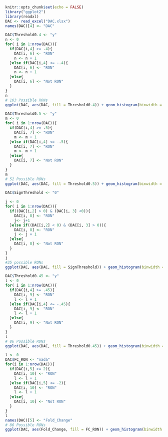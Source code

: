 ```r
knitr::opts_chunk$set(echo = FALSE)
library("ggplot2")
library(readxl)
DAC <- read_excel("DAC.xlsx")
names(DAC)[4] <- "DAC"
```

```r
DAC$Threshold0.4 <- "y"
n <- 0
for( i in 1:nrow(DAC)){
  if(DAC[i,4] >= .4){
    DAC[i, 6] <- "RON"
    n <- n + 1
  }else if(DAC[i,4] <= -.4){
    DAC[i, 6] <- "RON"
    n <- n + 1    
  }else{
    DAC[i, 6] <- "Not RON"
  }
}
n
# 103 Possible RONs
ggplot(DAC, aes(DAC, fill = Threshold0.4)) + geom_histogram(binwidth = .025) + xlab("Direction of Activity Change (10A - 231)") + ggtitle("Identify Readouts Based on Direction of Activity Change Threshold of 0.4")
```

```r
DAC$Threshold0.5 <- "y"
m <- 0
for( i in 1:nrow(DAC)){
  if(DAC[i,4] >= .5){
    DAC[i, 7] <- "RON"
    m <- m + 1
  }else if(DAC[i,4] <= -.5){
    DAC[i, 7] <- "RON"
    m <- m + 1
  }else{
    DAC[i, 7] <- "Not RON"
  }
}
m
# 52 Possible RONs
ggplot(DAC, aes(DAC, fill = Threshold0.5)) + geom_histogram(binwidth = .025) + xlab("Direction of Activity Change (10A - 231)") + ggtitle("Identify Readouts Based on Direction of Activity Change Threshold of 0.5")
```

```r
DAC$SignThreshold <- "0"

j <- 0
for( i in 1:nrow(DAC)){
  if((DAC[i,2] > 0) & (DAC[i, 3] <0)){
    DAC[i, 8] <- "RON"
    j<- j+1
  }else if((DAC[i,2] < 0) & (DAC[i, 3] > 0)){
    DAC[i, 8] <- "RON" 
    j <- j + 1
  }else{
    DAC[i, 8] <- "Not RON"
  }
}
j
#35 possible RONs
ggplot(DAC, aes(DAC, fill = SignThreshold)) + geom_histogram(binwidth = .025) + xlab("Direction of Activity Change (10A - 231)") + ggtitle("Identify Readouts Based on Positive Compared to Negative Numbers")
```

```r
DAC$Threshold0.45 <- "y"
l <- 0
for( i in 1:nrow(DAC)){
  if(DAC[i,4] >= .45){
    DAC[i, 9] <- "RON"
    l <- l + 1
  }else if(DAC[i,4] <= -.45){
    DAC[i, 9] <- "RON"
    l <- l + 1    
  }else{
    DAC[i, 9] <- "Not RON"
  }
}
l
# 86 Possible RONs
ggplot(DAC, aes(DAC, fill = Threshold0.45)) + geom_histogram(binwidth = .025) + xlab("Direction of Activity Change (10A - 231)") + ggtitle("Identify Readouts Based on Direction of Activity Change Threshold of 0.45")
```

```r
l <- 0
DAC$FC_RON <- "nada"
for(i in 1:nrow(DAC)){
  if(DAC[i,5] >= 2){
    DAC[i, 10] <- "RON"
    l <- l + 1
  }else if(DAC[i,5] <= -2){
    DAC[i, 10] <- "RON"
    l <- l + 1    
  }else{
    DAC[i, 10] <- "Not RON"
  }
}
l
names(DAC)[5] <- "Fold_Change"
# 86 Possible RONs
ggplot(DAC, aes(Fold_Change, fill = FC_RON)) + geom_histogram(binwidth = .025) + xlab("Direction of Activity Change (10A - 231)") + ggtitle("Identify Readouts Based on Direction of Activity Change Threshold of 0.45")
```

